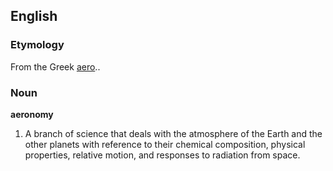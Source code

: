 ==English==
===Etymology===
From the Greek [[aero]]..

===Noun===
'''aeronomy'''

# A branch of science that deals with the atmosphere of the Earth and the other planets with reference to their chemical composition, physical properties, relative motion, and responses to radiation from space.
